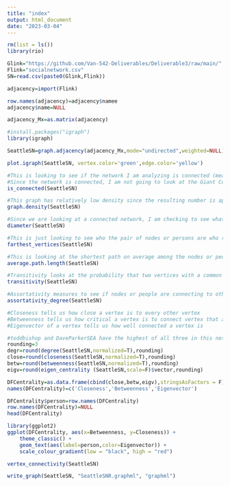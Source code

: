 ```yaml
---
title: "index"
output: html_document
date: "2023-03-04"
---
```


```r
rm(list = ls())
library(rio)

Glink="https://github.com/Van-542-Deliverables/Deliverable3/raw/main/"
Flink="socialnetwork.csv"
SN=read.csv(paste0(Glink,Flink))

adjacency=import(Flink)
```

```r
row.names(adjacency)=adjacency$namee
adjacency$name=NULL
```
```r
adjacency_Mx=as.matrix(adjacency) 
```
```r
#install.packages("igraph")
library(igraph)

SeattleSN=graph.adjacency(adjacency_Mx,mode="undirected",weighted=NULL)
```
```r
plot.igraph(SeattleSN, vertex.color='green',edge.color='yellow')
```
```r
#This is looking to see if the network I am analyzing is connected (meaning every node or person can reach any other node or person). It turns out that the network is connected! 
#Since the network is connected, I am not going to look at the Giant Component or a way to break the network by removing one bridge since this won't be possible
is_connected(SeattleSN)
```
```r
#This graph has relatively low density since the resulting number is approximately .38. The closer the number to 1, the more of a complete network there is. In other words, there is a link between every pair of nodes or person.
graph.density(SeattleSN)
```
```r
#Since we are looking at a connected network, I am checking to see what the diameter is. The diameter looks to see what the maximum number of geodesic (or shortest paths between two connected people) is in a network. 3 isn't too bad, but it could be better. This means that the shortest path between two connected vertices is 3 edges.
diameter(SeattleSN)
```
```r
#This is just looking to see who the pair of nodes or persons are who represent the diameter. Our results show the pair is mattmcilwain and nhuntwalker.
farthest_vertices(SeattleSN)
```
```r
#This is looking at the shortest path on average among the nodes or people in the network. So on average, each person has to take 1.6 steps to reach the next person or node in the network.  
average.path.length(SeattleSN)
```
```r
#Transitivity looks at the probability that two vertices with a common vertex are also connected. Thinking of this in the shape of an isosceles triangle, the point on top that shares the two equal length but longest sides on the triangle is the common vertex. Transitivity is looking to the probability of the two points connected to the common vertex are also connected. For this network, the probability is just about 55%.
transitivity(SeattleSN)
```
```r
#Assortativity measures to see if nodes or people are connecting to other nodes similar in degree. This network falls in between diassortativity (-1) and no assortitivity (0) since it is negative but closer to 0 than -1. 1 would mean there is a higher level of assortativity.
assortativity_degree(SeattleSN)
```
```r
#Closeness tells us how close a vertex is to every other vertex
#Betweenness tells us how critical a vertex is to connect vertex that are not already directle connected
#Eigenvector of a vertex tells us how well connected a vertex is

#toddbishop and DaveParkerSEA have the highest of all three in this network
rounding=3
degr=round(degree(SeattleSN,normalized=T),rounding)
close=round(closeness(SeattleSN,normalized=T),rounding)
betw=round(betweenness(SeattleSN,normalized=T),rounding)
eigv=round(eigen_centrality (SeattleSN,scale=F)$vector,rounding)

DFCentrality=as.data.frame(cbind(close,betw,eigv),stringsAsFactors = F)
names(DFCentrality)=c('Closeness','Betweenness','Eigenvector')
```
```r
DFCentrality$person=row.names(DFCentrality)
row.names(DFCentrality)=NULL
head(DFCentrality)
```
```r
library(ggplot2)
ggplot(DFCentrality, aes(x=Betweenness, y=Closeness)) + 
    theme_classic() +
    geom_text(aes(label=person,color=Eigenvector)) +
    scale_colour_gradient(low = "black", high = "red")
```
```r
vertex_connectivity(SeattleSN)
```
```r
write_graph(SeattleSN, "SeattleSNR.graphml", "graphml")
```
